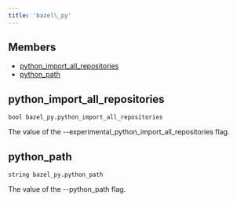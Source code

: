 ```yaml
---
title: 'bazel\_py'
---
```




## Members

- [python\_import\_all\_repositories](#python-import-all-repositories)
- [python\_path](#python-path)

## python\_import\_all\_repositories

```
bool bazel_py.python_import_all_repositories
```

 The value of the --experimental\_python\_import\_all\_repositories flag.



## python\_path

```
string bazel_py.python_path
```

 The value of the --python\_path flag.
